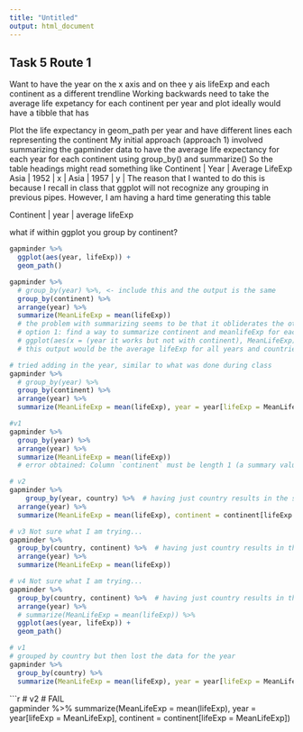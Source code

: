 ```yaml
---
title: "Untitled"
output: html_document
---
```


## Task 5 Route 1 

Want to have the year on the x axis and on thee y ais lifeExp and each continent as a different trendline
Working backwards
need to take the average life expetancy for each continent per year and plot 
ideally would have a tibble that has 

Plot the life expectancy in geom_path per year and have  different lines each representing the continent 
My initial approach (approach 1) involved summarizing the gapminder data to have the average life expectancy for each year for each continent using group_by() and summarize() 
So the table headings might read something like 
Continent | Year | Average LifeExp 
Asia  | 1952 | x |
Asia | 1957 | y | 
The reason that I wanted to do this is because I recall in class that ggplot will not recognize any grouping in previous pipes. 
However, I am having a hard time generating this table  

Continent | year |  average lifeExp 

what if within ggplot you group by continent? 

```r
gapminder %>%
  ggplot(aes(year, lifeExp)) +
  geom_path()
```

```r
gapminder %>%
  # group_by(year) %>%, <- include this and the output is the same 
  group_by(continent) %>%
  arrange(year) %>% 
  summarize(MeanLifeExp = mean(lifeExp)) 
  # the problem with summarizing seems to be that it obliderates the other variables since the error is saying that continent is not found 
  # option 1: find a way to summarize continent and meanlifeExp for each year and then pipe into ggplot 
  # ggplot(aes(x = (year it works but not with continent), MeanLifeExp))
  # this output would be the average lifeExp for all years and countries, not very useful 
``` 
```r
# tried adding in the year, similar to what was done during class 
gapminder %>%
  # group_by(year) %>% 
  group_by(continent) %>%
  arrange(year) %>% 
  summarize(MeanLifeExp = mean(lifeExp), year = year[lifeExp = MeanLifeExp]) 
```

```r
#v1 
gapminder %>%
  group_by(year) %>% 
  arrange(year) %>% 
  summarize(MeanLifeExp = mean(lifeExp))
  # error obtained: Column `continent` must be length 1 (a summary value), not 0 
```
```r
# v2
gapminder %>%
    group_by(year, country) %>%  # having just country results in the same error as above 
  arrange(year) %>% 
  summarize(MeanLifeExp = mean(lifeExp), continent = continent[lifeExp == MeanLifeExp]) 
```

```r
# v3 Not sure what I am trying... 
gapminder %>%
  group_by(country, continent) %>%  # having just country results in the same error as above 
  arrange(year) %>% 
  summarize(MeanLifeExp = mean(lifeExp)) 
```

```r
# v4 Not sure what I am trying... 
gapminder %>%
  group_by(country, continent) %>%  # having just country results in the same error as above 
  arrange(year) %>% 
  # summarize(MeanLifeExp = mean(lifeExp)) %>% 
  ggplot(aes(year, lifeExp)) + 
  geom_path()
```

```r
# v1 
# grouped by country but then lost the data for the year 
gapminder %>%
  group_by(country) %>%
  summarize(MeanLifeExp = mean(lifeExp), year = year[lifeExp = MeanLifeExp], continent = continent[lifeExp = MeanLifeExp]) 
```

```r
# v2 
# FAIL  
gapminder %>%
  summarize(MeanLifeExp = mean(lifeExp), year = year[lifeExp = MeanLifeExp], continent = continent[lifeExp = MeanLifeExp]) 